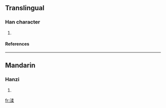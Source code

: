 ==Translingual==
===Han character===
{{Han char|rn=85|rad=水|as=09|sn=12|four=|canj=水弓竹木 (ENHD)}}
# {{defn|Han|sort=水09}}
====References====
{{Han ref|kx=0633.380|dkj=17755|hdz=31691.080|uh=6E18|ud=28184}}

----
==Mandarin==
===Hanzi===
{{cmn-hanzi|pin=[[huì]] (hui4), [[róu]] (rou2)|wg=hui<sup>4</sup>, jou<sup>2</sup>}}
# {{defn|Mandarin}}

[[fr:渘]]